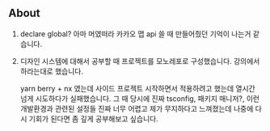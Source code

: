 ## About

1. declare global? 아마 머였떠라 카카오 맵 api 쓸 때 만들어줬던 기억이 나는거 같습니다.

2. 디자인 시스템에 대해서 공부할 때 프로젝트를 모노레포로 구성했습니다. 강의에서 하라는대로 했습니다.

   yarn berry + nx 였는데 사이드 프로젝트 시작하면서 적용하려고 했는데 열시간 넘게 시도하다가 실패했습니다. 그 때 당시에 진짜 tsconfig, 패키지 매니저?, 이런 개발환경과 관련된 설정들 진짜 너무 어렵고 제가 무지하다고 느껴졌는데 나중에 다시 기회가 된다면 좀
   깊게 공부해보고 싶습니다.
